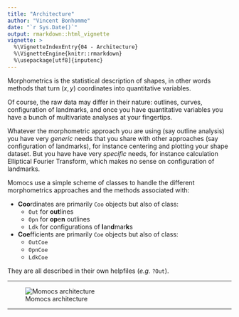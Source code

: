 ```yaml
---
title: "Architecture"
author: "Vincent Bonhomme"
date: "`r Sys.Date()`"
output: rmarkdown::html_vignette
vignette: >
  %\VignetteIndexEntry{04 - Architecture}
  %\VignetteEngine{knitr::rmarkdown}
  %\usepackage[utf8]{inputenc}
---
```


Morphometrics is the statistical description of shapes, in other words methods that turn $(x, y)$ coordinates into quantitative variables.

Of course, the raw data may differ in their nature: outlines, curves, configuration of landmarks, and once you have quantitative variables you have a bunch of multivariate analyses at your fingertips.

Whatever the morphometric approach you are using (say outline analysis) you have very *generic* needs that you share with other approaches (say configuration of landmarks), for instance centering and plotting your shape dataset. But you have have very *specific* needs, for instance calculation Elliptical Fourier Transform, which makes no sense on configuration of landmarks.

Momocs use a simple scheme of classes to handle the different morphometrics approaches and the methods associated with:

* **Coo**rdinates are primarily `Coo` objects but also of class:
    + `Out` for **out**lines
    + `Opn` for **op**e**n** outlines
    + `Ldk` for configurations of **l**an**d**mar**k**s
* **Coe**fficients are primarily `Coe` objects but also of class:
    + `OutCoe`
    + `OpnCoe`
    + `LdkCoe`
    
They are all described in their own helpfiles (*e.g.* `?Out`).

*******
![Momocs architecture](MomocsArch.png)

*******


